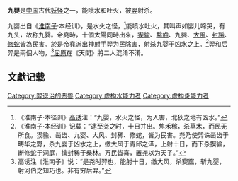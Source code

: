 '''九嬰'''是[[中国|中国]]古代[[妖怪|妖怪]]之一，能喷水和吐火，被[[羿|羿]]射杀。

九婴出自《[[淮南子|淮南子]]·本经训》，是水火之怪，<ref>《淮南子·本径训》[[高诱|高诱]]注：“九婴，水火之怪，为人害，北狄之地有凶水。”</ref>能喷水吐火，其叫声如婴儿啼哭，有九头，故称九婴。帝堯時，十個太陽同時出來，[[猰貐|猰貐]]、[[鑿齒|鑿齒]]、九嬰、[[大風|大風]]、[[封豨|封豨]]、[[修蛇|修蛇]]皆為民害。於是帝堯派出神射手羿为民除害，射杀九婴于凶水之上。<ref>《淮南子·本经训》记载：“逮至尧之时，十日并出。焦禾稼，杀草木，而民无所食。猰貐、凿齿、九婴、大风、封豨、修蛇，皆为民害。尧乃使羿诛凿齿于畴华之野，杀九婴于凶水之上，缴大风于青邱之泽，上射十日，而下杀猰貐，断修蛇于洞庭，擒封豨于桑林。万民皆喜，置尧以为天子。”</ref>羿和后羿是兩個人物，<ref>高诱注《淮南子》说：“是尧时羿也，能射十日，缴大风，杀窫窳，斩九婴，射河伯之知巧也。非有穷后羿。”</ref>[[屈原|屈原]]在《天問》將二人混淆不淆。

==文獻记载==
{{reflist}}

[[Category:羿退治的恶兽|Category:羿退治的恶兽]]
[[Category:虚构水能力者|Category:虚构水能力者]]
[[Category:虚构炎能力者|Category:虚构炎能力者]]